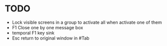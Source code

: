 # TODO
- Lock visible screens in a group to activate all when activate one of them
- F1 Close one by one message box
- temporal F1 key sink 
- Esc return to original window in #Tab